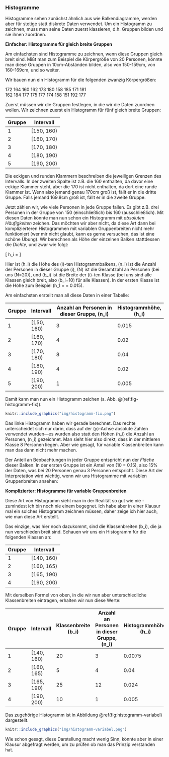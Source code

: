 ### Histogramme {#sec-histogramme}

Histogramme sehen zunächst ähnlich aus wie Balkendiagramme, werden aber für stetige statt diskrete Daten verwendet. Um ein Histogramm zu zeichnen, muss man seine Daten zuerst klassieren, d.h. Gruppen bilden und sie ihnen zuordnen.

**Einfacher: Histogramme für gleich breite Gruppen**

Am einfachsten sind Histogramme zu zeichnen, wenn diese Gruppen gleich breit sind. Mißt man zum Beispiel die Körpergröße von 20 Personen, könnte man diese Gruppen in 10cm-Abständen bilden, also von 150-159cm, von 160-169cm, und so weiter.

Wir bauen nun ein Histogramm für die folgenden zwanzig Körpergrößen:

172	164	160	162	173	180	158	185	171	181  
162	184	177	175	177	174	158	151	192	177

Zuerst müssen wir die Gruppen festlegen, in die wir die Daten zuordnen wollen. Wir zeichnen zuerst ein Histogramm für fünf gleich breite Gruppen:

| Gruppe | Intervall  |
| ------ | ---------- |
| 1      | [150, 160) |
| 2      | [160, 170) |
| 3      | [170, 180) |
| 4      | [180, 190) |
| 5      | [190, 200) |

Die eckigen und runden Klammern beschreiben die jeweiligen Grenzen des Intervalls. In der zweiten Spalte ist z.B. die 160 enthalten, da davor eine eckige Klammer steht, aber die 170 ist nicht enthalten, da dort eine runde Klammer ist. Wenn also jemand genau 170cm groß ist, fällt er in die dritte Gruppe. Falls jemand 169.8cm groß ist, fällt er in die zweite Gruppe.

Jetzt zählen wir, wie viele Personen in jede Gruppe fallen. Es gibt z.B. drei Personen in der Gruppe von 150 (einschließlich) bis 160 (ausschließlich). Mit diesen Daten könnte man nun schon ein Histogramm mit *absoluten Häufigkeiten* zeichen. Das möchten wir aber nicht, da diese Art dann bei komplizierteren Histogrammen mit variablen Gruppenbreiten nicht mehr funktioniert (wer mir nicht glaubt, kann es gerne versuchen, das ist eine schöne Übung). Wir berechnen als Höhe der einzelnen Balken stattdessen die *Dichte*, und zwar wie folgt:

\[ h_i = \frac{n_i}{N \cdot b_i} \]

Hier ist \(h_i\) die Höhe des \(i\)-ten Histogrammbalkens, \(n_i\) ist die Anzahl der Personen in dieser Gruppe \(i\), \(N\) ist die Gesamtzahl an Personen (bei uns \(N=20\)), und \(b_i\) ist die Breite der \(i\)-ten Klasse (bei uns sind alle Klassen gleich breit, also \(b_i=10\) für alle Klassen). In der ersten Klasse ist die Höhe zum Beispiel \(h_1 = \frac{3}{20 \cdot 10} = 0.015\).

Am einfachsten erstellt man all diese Daten in einer Tabelle:

| Gruppe | Intervall  | Anzahl an Personen in dieser Gruppe, \(n_i\) | Histogrammhöhe, \(h_i\) |
| ------ | ---------- | -------------------------------------------- | ----------------------- |
| 1      | [150, 160) | 3                                            | 0.015                   |
| 2      | [160, 170) | 4                                            | 0.02                    |
| 3      | [170, 180) | 8                                            | 0.04                    |
| 4      | [180, 190) | 4                                            | 0.02                    |
| 5      | [190, 200) | 1                                            | 0.005                   |

Damit kann man nun ein Histogramm zeichen (s. Abb. \@(ref:fig-histogramm-fix)).

```r
knitr::include_graphics("img/histogramm-fix.png")
```

Das linke Histogramm haben wir gerade berechnet. Das rechte unterscheidet sich nur darin, dass auf der \(y\)-Achse absolute Zahlen verwendet wurden—es wurden also statt den Höhen \(h_i\) die Anzahl an Personen, \(n_i\) gezeichnet. Man sieht hier also direkt, dass in der mittleren Klasse 8 Personen liegen. Aber wie gesagt, für variable Klassenbreiten kann man das dann nicht mehr machen.

Der Anteil an Beobachtungen in jeder Gruppe entspricht nun der *Fläche* dieser Balken. In der ersten Gruppe ist ein Anteil von \(10\cdot 0.015 = 0.15\), also 15% der Daten, was bei 20 Personen genau 3 Personen entspricht. Diese Art der Interpretation wird wichtig, wenn wir uns Histogramme mit variablen Gruppenbreiten ansehen:

**Komplizierter: Histogramme für variable Gruppenbreiten**

Diese Art von Histogramm sieht man in der Realität so gut wie nie - zumindest ich bin noch nie einem begegnet. Ich habe aber in einer Klausur mal ein solches Histogramm zeichnen müssen, daher zeige ich hier auch, wie man diese Art erstellt.

Das einzige, was hier noch dazukommt, sind die Klassenbreiten \(b_i\), die ja nun verschieden breit sind. Schauen wir uns ein Histogramm für die folgenden Klassen an:

| Gruppe | Intervall  |
| ------ | ---------- |
| 1      | [140, 160) |
| 2      | [160, 165) |
| 3      | [165, 190) |
| 4      | [190, 200) |

Mit derselben Formel von oben, in die wir nun aber unterschiedliche Klassenbreiten eintragen, erhalten wir nun diese Werte:

| Gruppe | Intervall  | Klassenbreite \(b_i\) | Anzahl an Personen in dieser Gruppe, \(n_i\) | Histogrammhöhe, \(h_i\) |
| ------ | ---------- | --------------------- | -------------------------------------------- | ----------------------- |
| 1      | [140, 160) | 20                    | 3                                            | 0.0075
| 2      | [160, 165) | 5                     | 4                                            | 0.04
| 3      | [165, 190) | 25                    | 12                                           | 0.024
| 4      | [190, 200) | 10                    | 1                                            | 0.005


Das zugehörige Histogramm ist in Abbildung \@ref(fig:histogramm-variabel) dargestellt.

```r
knitr::include_graphics("img/histogramm-variabel.png")
```

Wie schon gesagt, diese Darstellung macht wenig Sinn, könnte aber in einer Klausur abgefragt werden, um zu prüfen ob man das Prinzip verstanden hat.
